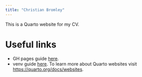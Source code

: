 ```yaml
---
title: "Christian Bromley"
---
```


This is a Quarto website for my CV.

# Useful links
* GH pages guide [here](https://quarto.org/docs/publishing/github-pages.html). 
* venv guide [here](https://quarto.org/docs/projects/virtual-environments.html). 
To learn more about Quarto websites visit <https://quarto.org/docs/websites>.
